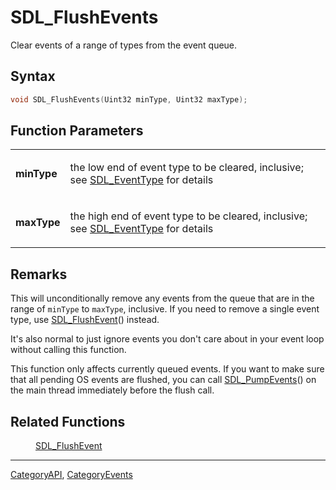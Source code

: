 = SDL_FlushEvents =

Clear events of a range of types from the event queue.

== Syntax ==

<syntaxhighlight lang='c'>
void SDL_FlushEvents(Uint32 minType, Uint32 maxType);
</syntaxhighlight>

== Function Parameters ==

{|
|'''minType'''
|the low end of event type to be cleared, inclusive; see [[SDL_EventType]] for details
|-
|'''maxType'''
|the high end of event type to be cleared, inclusive; see [[SDL_EventType]] for details
|}

== Remarks ==

This will unconditionally remove any events from the queue that are in the
range of <code>minType</code> to <code>maxType</code>, inclusive. If you
need to remove a single event type, use [[SDL_FlushEvent]]() instead.

It's also normal to just ignore events you don't care about in your event
loop without calling this function.

This function only affects currently queued events. If you want to make
sure that all pending OS events are flushed, you can call
[[SDL_PumpEvents]]() on the main thread immediately before the flush call.

== Related Functions ==

:[[SDL_FlushEvent]]

----
[[CategoryAPI]], [[CategoryEvents]]


